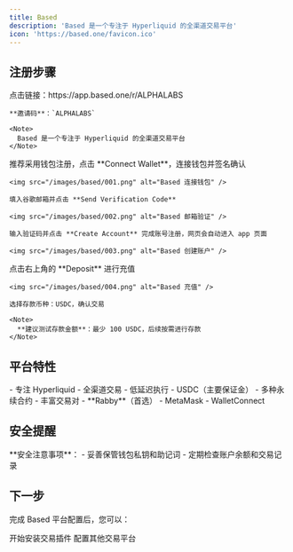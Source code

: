 ```yaml
---
title: Based
description: 'Based 是一个专注于 Hyperliquid 的全渠道交易平台'
icon: 'https://based.one/favicon.ico'
---
```


## 注册步骤

<Steps>
  <Step title="访问注册链接">
    点击链接：https://app.based.one/r/ALPHALABS

    **邀请码**：`ALPHALABS`

    <Note>
      Based 是一个专注于 Hyperliquid 的全渠道交易平台
    </Note>
  </Step>

  <Step title="注册账号">
    推荐采用钱包注册，点击 **Connect Wallet**，连接钱包并签名确认

    <img src="/images/based/001.png" alt="Based 连接钱包" />

    填入谷歌邮箱并点击 **Send Verification Code**

    <img src="/images/based/002.png" alt="Based 邮箱验证" />

    输入验证码并点击 **Create Account** 完成账号注册，网页会自动进入 app 页面

    <img src="/images/based/003.png" alt="Based 创建账户" />
  </Step>

  <Step title="账户充值">
    点击右上角的 **Deposit** 进行充值

    <img src="/images/based/004.png" alt="Based 充值" />

    选择存款币种：USDC，确认交易

    <Note>
      **建议测试存款金额**：最少 100 USDC，后续按需进行存款
    </Note>
  </Step>
</Steps>

## 平台特性

<CardGroup cols={3}>
  <Card title="交易特色" icon="sparkles">
    - 专注 Hyperliquid
    - 全渠道交易
    - 低延迟执行
  </Card>
  <Card title="支持资产" icon="coins">
    - USDC（主要保证金）
    - 多种永续合约
    - 丰富交易对
  </Card>
  <Card title="推荐钱包" icon="wallet">
    - **Rabby**（首选）
    - MetaMask
    - WalletConnect
  </Card>
</CardGroup>

## 安全提醒

<Warning>
**安全注意事项**：
- 妥善保管钱包私钥和助记词
- 定期检查账户余额和交易记录
</Warning>

## 下一步

完成 Based 平台配置后，您可以：

<CardGroup cols={2}>
  <Card title="安装插件" icon="download" href="/getting-started/installation">
    开始安装交易插件
  </Card>
  <Card title="查看其他平台" icon="list" href="/platforms/index">
    配置其他交易平台
  </Card>
</CardGroup>
